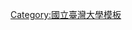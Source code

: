 {{Navbox
| name = 國立臺灣大學教學研究單位
| title = [[國立臺灣大學]][[國立臺灣大學系所列表|教學研究單位]]
| state = {{{state|autocollapse}}}
| listclass = hlist
| above = 
| group1 = [[國立臺灣大學文學院|文學院]]
| list1 =
* [[國立臺灣大學中國文學系|中國文學系]]
* [[國立臺灣大學外國語文學系|外國語文學系]]
* [[國立臺灣大學歷史學系|歷史學系]]
* [[國立臺灣大學哲學系|哲學系]]
* [[國立臺灣大學人類學系|人類學系]]
* [[國立臺灣大學圖書資訊學系|圖書資訊學系]]
* [[國立臺灣大學日本語文學系|日本語文學系]]
* [[國立臺灣大學戲劇學系|戲劇學系]]
* [[國立臺灣大學藝術史研究所|藝術史研究所]]
* [[國立臺灣大學語言學研究所|語言學研究所]]
* [[國立臺灣大學音樂學研究所|音樂學研究所]]
* [[國立臺灣大學臺灣文學研究所|臺灣文學研究所]]
* [[國立臺灣大學文學院華語教學碩士學位學程|華語教學碩士學位學程]]
* [[國立臺灣大學文學院翻譯碩士學位學程|翻譯碩士學位學程]]
* [[國立臺灣大學文學院外語教學暨資源中心|外語教學暨資源中心]]
* [[國立臺灣大學文學院語文中心|語文中心]]
* [[國際華語研習所|國際華語研習所]]
* [[國立臺灣大學文學院佛學研究中心|佛學研究中心]]
* [[國立臺灣大學文學院臺灣研究中心|臺灣研究中心]]
* [[國立臺灣大學文學院臺灣太平洋研究中心|臺灣太平洋研究中心]]
* [[國立臺灣大學文學院日本研究中心|日本研究中心]]
| group2 = [[國立臺灣大學理學院|理學院]]
| list2 =
* [[國立臺灣大學數學系|數學系]]
* [[國立臺灣大學物理學系|物理學系]]
* [[國立臺灣大學化學系|化學系]]
* [[國立臺灣大學地質科學系|地質科學系]]
* [[國立臺灣大學心理學系|心理學系]]
* [[國立臺灣大學地理環境資源學系|地理環境資源學系]]
* [[國立臺灣大學大氣科學系|大氣科學系]]
* [[國立臺灣大學海洋研究所|海洋研究所]]
* [[國立臺灣大學天文物理研究所|天文物理研究所]]
* [[國立臺灣大學應用物理研究所|應用物理研究所]]
* [[國立臺灣大學應用數學科學研究所|應用數學科學研究所]]
* [[國立臺灣大學統計與數據科學研究所|統計與數據科學研究所]]
* [[國立臺灣大學理學院氣候變遷與永續發展國際學位學程|氣候變遷與永續發展國際學位學程]]
* [[國立臺灣大學理學院地球系統科學國際研究生博士學位學程|地球系統科學國際研究生博士學位學程]]
* [[國立臺灣大學理學院貴重儀器中心|貴重儀器中心]]
* [[國立臺灣大學理學院全球變遷研究中心|全球變遷研究中心]]
* [[國立臺灣大學理學院空間資訊研究中心|空間資訊研究中心]]
* [[國立臺灣大學理學院大氣資源與災害研究中心|大氣資源與災害研究中心]]
* [[國立臺灣大學理學院颱風研究中心|颱風研究中心]]
* [[國立臺灣大學理學院理論物理研究中心|臺大理論物理研究中心]]
* [[國立臺灣大學理學院身體、心靈與文化整合影像研究中心|身體、心靈與文化整合影像研究中心]]
| group3 = [[國立臺灣大學社會科學院|社會科學院]]
| list3 =
* [[國立臺灣大學政治學系|政治學系]]
* [[國立臺灣大學經濟學系|經濟學系]]
* [[國立臺灣大學社會學系|社會學系]]
* [[國立臺灣大學社會工作學系|社會工作學系]]
* [[國立臺灣大學國家發展研究所|國家發展研究所]]
* [[國立臺灣大學新聞研究所|新聞研究所]]
* [[國立臺灣大學公共事務研究所|公共事務研究所]]
* [[國立臺灣大學社會科學院中國大陸研究中心|中國大陸研究中心]]
* [[國立臺灣大學社會科學院公共經濟研究中心|公共經濟研究中心]]
* [[國立臺灣大學社會科學院風險社會與政策研究中心|風險社會與政策研究中心]]
* [[國立臺灣大學社會科學院亞洲社會比較研究中心|亞洲社會比較研究中心]]
* [[國立臺灣大學社會科學院胡佛東亞民主研究中心|胡佛東亞民主研究中心]]
* [[國立臺灣大學社會科學院行為與資料科學研究中心|行為與資料科學研究中心]]
| group4 = [[國立臺灣大學醫學院|醫學院]]
| list4 =
* [[國立臺灣大學醫學系|醫學系]]
* [[國立臺灣大學護理學系|護理學系]]
* [[國立臺灣大學學士後護理學系|學士後護理學系]]
* [[國立臺灣大學醫學檢驗暨生物技術學系|醫學檢驗暨生物技術學系]]
* [[國立臺灣大學物理治療學系|物理治療學系]]
* [[國立臺灣大學職能治療學系|職能治療學系]]
* [[國立臺灣大學醫學工程學研究所|醫學工程學研究所]]
* [[國立臺灣大學臨床醫學研究所|臨床醫學研究所]]
* [[國立臺灣大學毒理學研究所|毒理學研究所]]
* [[國立臺灣大學分子醫學研究所|分子醫學研究所]]
* [[國立臺灣大學免疫學研究所|免疫學研究所]]
* [[國立臺灣大學腫瘤醫學研究所|腫瘤醫學研究所]]
* [[國立臺灣大學基因體暨蛋白體醫學研究所|基因體暨蛋白體醫學研究所]]
* [[國立臺灣大學腦與心智科學研究所|腦與心智科學研究所]]
* [[國立臺灣大學醫療器材與醫學影像研究所|醫療器材與醫學影像研究所]]
* [[國立臺灣大學解剖學暨細胞生物學研究所|解剖學暨細胞生物學研究所]]
* [[國立臺灣大學生物化學暨分子生物學研究所|生物化學暨分子生物學研究所]]
* [[國立臺灣大學生理學研究所|生理學研究所]]
* [[國立臺灣大學微生物學研究所|微生物學研究所]]
* [[國立臺灣大學藥理學研究所|藥理學研究所]]
* [[國立臺灣大學醫學教育暨生醫倫理研究所|醫學教育暨生醫倫理研究所]]
* [[國立臺灣大學病理學研究所|病理學研究所]]
* [[國立臺灣大學法醫學研究所|法醫學研究所]]
* [[國立臺灣大學醫學院轉譯醫學博士學位學程|轉譯醫學博士學位學程]]
* [[國立臺灣大學醫學院國際三校農業生技與健康醫療碩士學位學程|國際三校農業生技與健康醫療碩士學位學程]]
* [[國立臺灣大學醫學院附設醫院|醫院]]
* [[國立臺灣大學醫學院實驗動物中心|實驗動物中心]]
* [[國立臺灣大學醫學院癌症研究中心|癌症研究中心]]
* [[國立臺灣大學醫學院共同教育及教師培訓中心|共同教育及教師培訓中心]]
{{Navbox subgroup
 | group1 = [[國立臺灣大學牙醫專業學院|牙醫專業學院]]
 | list1 =
* [[國立臺灣大學牙醫學系|牙醫學系]]
* [[國立臺灣大學臨床牙醫學研究所|臨床牙醫學研究所]]
* [[國立臺灣大學口腔生物科學研究所|口腔生物科學研究所]]
 | group2 = [[國立臺灣大學藥學專業學院|藥學專業學院]]
 | list2 =
* [[國立臺灣大學藥學系|藥學系]]
* [[國立臺灣大學臨床藥學研究所|臨床藥學研究所]]
* [[國立臺灣大學醫學院藥物研究中心|藥物研究中心]]
}}
| group5 = [[國立臺灣大學工學院|工學院]]
| list5 =
* [[國立臺灣大學土木工程學系|土木工程學系]]
* [[國立臺灣大學機械工程學系|機械工程學系]]
* [[國立臺灣大學化學工程學系|化學工程學系]]
* [[國立臺灣大學工程科學及海洋工程學系|工程科學及海洋工程學系]]
* [[國立臺灣大學材料科學與工程學系|材料科學與工程學系]]
* [[國立臺灣大學醫學工程學系|醫學工程學系]]
* [[國立臺灣大學環境工程學研究所|環境工程學研究所]]
* [[國立臺灣大學應用力學研究所|應用力學研究所]]
* [[國立臺灣大學建築與城鄉研究所|建築與城鄉研究所]]
* [[國立臺灣大學工業工程學研究所|工業工程學研究所]]
* [[國立臺灣大學高分子科學與工程學研究所|高分子科學與工程學研究所]]
* [[國立臺灣大學工學院綠色永續材料與精密元件博士學位學程|綠色永續材料與精密元件博士學位學程]]
* [[國立臺灣大學工學院分子科學與技術國際研究生博士學位學程|分子科學與技術國際研究生博士學位學程]]
* [[國立臺灣大學水工試驗所|水工試驗所]]
* [[國立臺灣大學嚴慶齡工業研究中心|嚴慶齡工業研究中心]]
* [[國立臺灣大學工學院地震工程研究中心|地震工程研究中心]]
* [[國立臺灣大學工學院智能機械研究中心|智能機械研究中心]]
* [[國立臺灣大學工學院船舶及海洋技術研究中心|船舶及海洋技術研究中心]]
* [[國立臺灣大學工學院前瞻綠色材料高值化研究中心|前瞻綠色材料高值化研究中心]]
* [[國立臺灣大學工學院奈米機電系統研究中心|奈米機電系統研究中心]]
* [[國立臺灣大學工學院策略材料國際研究中心|策略材料國際研究中心]]
* [[國立臺灣大學工學院水科技與低碳永續創新研發中心|水科技與低碳永續創新研發中心]]
* [[國立臺灣大學工學院組織工程與3D列印中心|組織工程與3D列印中心]]
| group6 = [[國立臺灣大學生物資源暨農學院|生物資源暨農學院]]
| list6 =
* [[國立臺灣大學農藝學系|農藝學系]]
* [[國立臺灣大學生物環境系統工程學系|生物環境系統工程學系]]
* [[國立臺灣大學農業化學系|農業化學系]]
* [[國立臺灣大學森林環境暨資源學系|森林環境暨資源學系]]
* [[國立臺灣大學動物科學技術學系|動物科學技術學系]]
* [[國立臺灣大學農業經濟學系|農業經濟學系]]
* [[國立臺灣大學園藝暨景觀學系|園藝暨景觀學系]]
* [[國立臺灣大學生物產業傳播暨發展學系|生物產業傳播暨發展學系]]
* [[國立臺灣大學生物機電工程學系|生物機電工程學系]]
* [[國立臺灣大學昆蟲學系|昆蟲學系]]
* [[國立臺灣大學植物病理與微生物學系|植物病理與微生物學系]]
* [[國立臺灣大學食品科技研究所|食品科技研究所]]
* [[國立臺灣大學生物科技研究所|生物科技研究所]]
* [[國立臺灣大學植物醫學碩士學位學程|植物醫學碩士學位學程]]
* [[國立臺灣大學生物資源暨農學院附設動物醫院|動物醫院]]
* [[國立臺灣大學生物資源暨農學院附設人工氣候室|人工氣候室]]
* [[國立臺灣大學農業陳列館|農業陳列館]]
* [[國立臺灣大學生物資源暨農學院附設農業試驗場|農業試驗場]]
* [[國立臺灣大學生物資源暨農學院實驗林管理處|實驗林管理處]]
* [[國立臺灣大學生物資源暨農學院附設山地實驗農場|山地實驗農場]]
* [[國立臺灣大學水工試驗所|水工試驗所]]
* [[國立臺灣大學生物資源暨農學院農業推廣委員會|農業推廣委員會]]
* [[國立臺灣大學生物資源暨農學院共同儀器中心生態工程中心|生態工程中心]]
* [[國立臺灣大學生物資源暨農學院共同儀器中心生物能源研究中心|生物能源研究中心]]
* [[國立臺灣大學生物資源暨農學院國際農業教育與學術交流中心|國際農業教育與學術交流中心]]
* [[國立臺灣大學生物資源暨農學院智慧農業教學與研究發展中心|智慧農業教學與研究發展中心]]
* [[國立臺灣大學生物資源暨農學院植物醫學研究中心|植物醫學研究中心]]
* [[國立臺灣大學生物資源暨農學院植物教學醫院|植物教學醫院]]
* [[國立臺灣大學生物資源暨農學院共同儀器中心|共同儀器中心]]
* [[國立臺灣大學生物資源暨農學院食品與生物分子研究中心|食品與生物分子研究中心]]
* [[國立臺灣大學生物資源暨農學院國家食品安全教育暨研究中心|國家食品安全教育暨研究中心]]
* [[國立臺灣大學生物資源暨農學院人畜共通傳染病研究中心|人畜共通傳染病研究中心]]
* [[國立臺灣大學生物資源暨農學院農業規劃發展研究中心|農業規劃發展研究中心]]
{{Navbox subgroup
 | group1 = [[國立臺灣大學獸醫專業學院|獸醫專業學院]]
 | list1 =
* [[國立臺灣大學獸醫學系|獸醫學系]]
* [[國立臺灣大學臨床動物醫學研究所|臨床動物醫學研究所]]
* [[國立臺灣大學分子暨比較病理生物學研究所|分子暨比較病理生物學研究所]]
}}
| group7 = [[國立臺灣大學管理學院|管理學院]]
| list7 =
* [[國立臺灣大學工商管理學系|工商管理學系]]
* [[國立臺灣大學會計學系|會計學系]]
* [[國立臺灣大學財務金融學系|財務金融學系]]
* [[國立臺灣大學國際企業學系|國際企業學系]]
* [[國立臺灣大學資訊管理學系|資訊管理學系]]
* [[國立臺灣大學商學研究所|商學研究所]]
* [[國立臺灣大學管理學院碩士在職專班|碩士在職專班]]
* [[國立臺灣大學管理學院企業管理專班|企業管理專班]]
* [[國立臺灣大學創業創新管理碩士在職專班|創業創新管理碩士在職專班]]
* [[國立臺灣大學管理學院高階管理教育發展中心|高階管理教育發展中心]]
* [[國立臺灣大學管理學院生涯發展服務中心|生涯發展服務中心]]
* [[國立臺灣大學管理學院雲端服務與整合中心|雲端服務與整合中心]]
* [[國立臺灣大學管理學院財經智慧與法規研究中心|財經智慧與法規研究中心]]
* [[國立臺灣大學管理學院全球品牌與行銷研究中心|全球品牌與行銷研究中心]]
* [[國立臺灣大學管理學院金融研究中心|金融研究中心]]
* [[國立臺灣大學管理學院證券期貨暨財務工程研究中心|證券期貨暨財務工程研究中心]]
* [[國立臺灣大學管理學院數位財金及產業發展研究中心|數位財金及產業發展研究中心]]
* [[國立臺灣大學管理學院中小企業發展研究中心|中小企業發展研究中心]]
* [[國立臺灣大學管理學院個案研究與推廣中心|個案研究與推廣中心]]
| group8 = [[國立臺灣大學公共衛生學院|公共衛生學院]]
| list8 =
* [[國立臺灣大學公共衛生學系|公共衛生學系]]
* [[國立臺灣大學健康政策與管理研究所|健康政策與管理研究所]]
* [[國立臺灣大學環境與職業健康科學研究所|環境與職業健康科學研究所]]
* [[國立臺灣大學流行病學與預防醫學研究所|流行病學與預防醫學研究所]]
* [[國立臺灣大學健康行為與社區科學研究所|健康行為與社區科學研究所]]
* [[國立臺灣大學食品安全與健康研究所|食品安全與健康研究所]]
* [[國立臺灣大學公共衛生學院全球衛生碩士學位學程|全球衛生碩士]]／[[國立臺灣大學公共衛生學院全球衛生博士學位學程|博士學位學程]]
* [[國立臺灣大學公共衛生學院公共衛生碩士學位學程|公共衛生碩士學位學程]]
* [[國立臺灣大學公共衛生學院全球衛生中心|全球衛生中心]]
* [[國立臺灣大學公共衛生學院健康促進研究中心|健康促進研究中心]]
* [[國立臺灣大學公共衛生學院臺灣癌症登記中心|臺灣癌症登記中心]]
* [[衛生福利部暨國立臺灣大學傳染病防治研究及教育中心|傳染病防治研究及教育中心]]
| group9 = [[國立臺灣大學電機資訊學院|電機資訊學院]]
| list9 =
* [[國立臺灣大學電機工程學系|電機工程學系]]
* [[國立臺灣大學資訊工程學系|資訊工程學系]]
* [[國立臺灣大學光電工程學研究所|光電工程學研究所]]
* [[國立臺灣大學電信工程學研究所|電信工程學研究所]]
* [[國立臺灣大學電子工程學研究所|電子工程學研究所]]
* [[國立臺灣大學資訊網路與多媒體研究所|資訊網路與多媒體研究所]]
* [[國立臺灣大學生醫電子與資訊學研究所|生醫電子與資訊學研究所]]
* [[國立臺灣大學電機資訊學院資料科學學位學程|資料科學學位學程]]
* [[國立臺灣大學電機資訊學院生物資訊學國際研究生博士學位學程|生物資訊學國際研究生博士學位學程]]
* [[國立臺灣大學電機資訊學院奈米機電系統研究中心|奈米機電系統研究中心]]
* [[國立臺灣大學電機資訊學院綠色電能研究中心|綠色電能研究中心]]
* [[國立臺灣大學電機資訊學院物聯網研究中心|物聯網研究中心]]
| group10 = [[國立臺灣大學法律學院|法律學院]]
| list10 =
* [[國立臺灣大學法律學系|法律學系]]
* [[國立臺灣大學科際整合法律學研究所|科際整合法律學研究所]]
* [[國立臺灣大學法律學院公法學中心|公法學中心]]
* [[國立臺灣大學法律學院基礎法學中心|基礎法學中心]]
* [[國立臺灣大學法律學院民事法學中心|民事法學中心]]
* [[國立臺灣大學法律學院刑事法學中心|刑事法學中心]]
* [[國立臺灣大學法律學院商事法學中心|商事法學中心]]
* [[國立臺灣大學法律學院亞洲WTO暨國際衛生法與政策研究中心|亞洲WTO暨國際衛生法與政策研究中心]]
* [[國立臺灣大學法律學院法律與社會研究中心|法律與社會研究中心]]
* [[國立臺灣大學法律學院科技、倫理與法律研究中心|科技、倫理與法律研究中心]]
* [[國立臺灣大學法律學院人權與法理學研究中心|人權與法理學研究中心]]
* [[國立臺灣大學法律學院企業暨金融法制研究中心|企業暨金融法制研究中心]]
* [[國立臺灣大學法律學院環境永續政策與法律研究中心|環境永續政策與法律研究中心]]
* [[國立臺灣大學法律學院歐洲聯盟法律研究中心|歐洲聯盟法律研究中心]]
* [[國立臺灣大學法律學院財稅法學研究中心|財稅法學研究中心]]
* [[國立臺灣大學法律學院比較法研究中心|比較法研究中心]]
| group11 = [[國立臺灣大學生命科學院|生命科學院]]
| list11 =
* [[國立臺灣大學生命科學系|生命科學系]]
* [[國立臺灣大學生化科技學系|生化科技學系]]
* [[國立臺灣大學植物科學研究所|植物科學研究所]]
* [[國立臺灣大學分子與細胞生物學研究所|分子與細胞生物學研究所]]
* [[國立臺灣大學生態學與演化生物學研究所|生態學與演化生物學研究所]]
* [[國立臺灣大學漁業科學研究所|漁業科學研究所]]
* [[國立臺灣大學生化科學研究所|生化科學研究所]]
* [[國立臺灣大學生命科學院基因體與系統生物學學位學程|基因體與系統生物學學位學程]]
* [[國立臺灣大學生命科學院跨領域神經科學國際研究生博士學位學程|跨領域神經科學國際研究生博士學位學程]]
* [[國立臺灣大學生命科學院漁業生物試驗所|漁業生物試驗所]]
* [[國立臺灣大學生命科學院漁業推廣委員會|漁業推廣委員會]]
| group12 = [[國立臺灣大學國際學院|國際學院]]
| list12 =
* [[國立臺灣大學全球農業科技與基因體科學碩士學位學程|全球農業科技與基因體科學碩士學位學程]]
* [[國立臺灣大學生物多樣性國際碩士學位學程|生物多樣性國際碩士學位學程]]
* [[國立臺灣大學智慧醫療與健康資訊碩士學位學程|智慧醫療與健康資訊碩士學位學程]]
| group13 = [[國立臺灣大學創新設計學院|創新設計學院]]
| list13 =
* [[國立臺灣大學創新設計學院創新領域學士學位學程|創新領域學士學位學程]]
* [[國立臺灣大學創新設計學院領導學分學程|領導學分學程]]
* [[國立臺灣大學創新設計學院創意創業學分學程|創意創業學分學程]]
| group14 = [[國立臺灣大學重點科技研究學院|重點科技研究學院]]
| list14 =
* [[國立臺灣大學重點科技研究學院積體電路設計與自動化學位學程|積體電路設計與自動化學位學程]]
* [[國立臺灣大學重點科技研究學院元件材料與異質整合學位學程|元件材料與異質整合學位學程]]
* [[國立臺灣大學重點科技研究學院奈米工程與科學學位學程|奈米工程與科學學位學程]]
| group15 = [[國立臺灣大學共同教育中心|共同教育中心]]
| list15 = 
* [[國立臺灣大學師資培育中心|師資培育中心]]
* [[國立臺灣大學統計碩士學位學程|統計碩士學位學程]]
* [[國立臺灣大學運動設施與健康管理碩士學位學程|運動設施與健康管理碩士學位學程]]
* [[國立臺灣大學國際體育運動事務學士學位學程|國際體育運動事務學士學位學程]]
| group16 = [[國立臺灣大學進修推廣學院|進修推廣學院]]
| list16 =
* [[國立臺灣大學進修推廣學院事業經營碩士在職學位學程|事業經營碩士在職學位學程]]
* [[國立臺灣大學進修推廣學院事業經營法務碩士在職學位學程|事業經營法務碩士在職學位學程]]
* [[國立臺灣大學進修推廣學院生物科技管理碩士在職學位學程|生物科技管理碩士在職學位學程]]
| group17 = 其他單位
| list17 =
* [[國立臺灣大學教學發展中心|教學發展中心]]
* [[國立臺灣大學寫作教學中心|寫作教學中心]]
* [[國立臺灣大學統計教學中心|統計教學中心]]
* [[國立臺灣大學生命教育研發育成中心|生命教育研發育成中心]]
* [[國立臺灣大學科學教育發展中心|科學教育發展中心]]
* [[國立臺灣大學多媒體製作中心|多媒體製作中心]]
* [[國立臺灣大學雙語教育中心|雙語教育中心]]
}}<noinclude>
{{collapsible option}}
[[Category:國立臺灣大學模板]]
[[Category:國立臺灣大學之院系所| ]]
</noinclude>